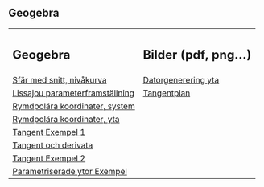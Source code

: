 ## Geogebra

<style>
th {text-align: left;}
</style>

 <table style="width:100%">
  <tr>
    <th><h2> Geogebra </h2></th>
    <th><h2>Bilder (pdf, png...)</h2></th>
  </tr>

<tr>
    <td>[Sfär med snitt, nivåkurva](sphere_plane2.ggb)</td>
    <td>[Datorgenerering yta](../Pictures/comp_plot.png)</td>
  </tr>


<tr>
    <td>[Lissajou parameterframställning](Lissajou.ggb)</td>
    <td>[Tangentplan](../Pictures/tangentplan2v3.pdf)</td>
  </tr>


<tr>
    <td>[Rymdpolära koordinater, system](rymdpolkoord.ggb)</td>
    <td></td>
  </tr>
<tr>
    <td>[Rymdpolära koordinater, yta](rymdpol_koord.ggb)</td>
    <td></td>
  </tr>
<tr>
    <td>[Tangent Exempel 1](tangentexempel1.ggb)</td>
    <td></td>
  </tr>
<tr>
    <td>[Tangent och derivata](tangentvektParametr.ggb)
</td>
    <td></td>
  </tr>



<tr>
    <td>[Tangent Exempel 2](tangentexempel2.ggb)</td>
    <td></td>
  </tr><tr>
    <td>[Parametriserade ytor Exempel](demoparametrytor2.ggb)</td>
    <td></td>
  </tr>








